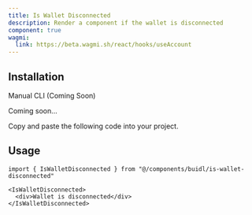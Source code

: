 ```yaml
---
title: Is Wallet Disconnected
description: Render a component if the wallet is disconnected
component: true
wagmi:
  link: https://beta.wagmi.sh/react/hooks/useAccount
---
```


<ComponentPreview
  name="is-wallet-disconnected-demo"
  className="[&_.preview>[data-orientation=vertical]]:sm:max-w-[70%]"
/>

## Installation

<Tabs defaultValue="manual">

<TabsList>
  <TabsTrigger value="manual">Manual</TabsTrigger>
  <TabsTrigger disabled={true} value="cli">
    CLI (Coming Soon)
  </TabsTrigger>
</TabsList>

<TabsContent value="cli">

<Steps>

<Step>Coming soon...</Step>

</Steps>

</TabsContent>

<TabsContent value="manual">

<Steps>

<Step>Copy and paste the following code into your project.</Step>

<ComponentSource name="is-wallet-disconnected" />

</Steps>

</TabsContent>

</Tabs>

## Usage

```tsx
import { IsWalletDisconnected } from "@/components/buidl/is-wallet-disconnected"
```

```tsx
<IsWalletDisconnected>
  <div>Wallet is disconnected</div>
</IsWalletDisconnected>
```
